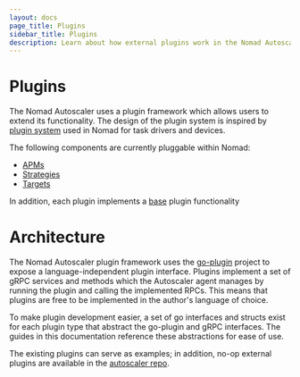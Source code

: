 ```yaml
---
layout: docs
page_title: Plugins
sidebar_title: Plugins
description: Learn about how external plugins work in the Nomad Autoscaler.
---
```


# Plugins

The Nomad Autoscaler uses a plugin framework which allows users to extend its
functionality. The design of the plugin system is inspired by
[plugin system][nomad_plugin_system] used in Nomad for task drivers and
devices.

The following components are currently pluggable within Nomad:

- [APMs](/docs/autoscaling/internals/plugins/apm)
- [Strategies](/docs/autoscaling/internals/plugins/strategy)
- [Targets](/docs/autoscaling/internals/plugins/target)

In addition, each plugin implements a [base](/docs/autoscaling/internals/plugins/base) plugin functionality

# Architecture

The Nomad Autoscaler plugin framework uses the [go-plugin][goplugin] project to expose
a language-independent plugin interface. Plugins implement a set of gRPC
services and methods which the Autoscaler agent manages by running the plugin
and calling the implemented RPCs. This means that plugins are free to be
implemented in the author's language of choice.

To make plugin development easier, a set of go interfaces and structs exist for
each plugin type that abstract the go-plugin and gRPC interfaces. The guides in
this documentation reference these abstractions for ease of use.

The existing plugins can serve as examples; in addition, no-op external plugins
are available in the [autoscaler repo][noop_plugins].

[goplugin]: https://github.com/hashicorp/go-plugin
[nomad_plugin_system]: /docs/internals/plugins
[noop_plugins]: https://github.com/hashicorp/nomad-autoscaler/tree/main/plugins/test
